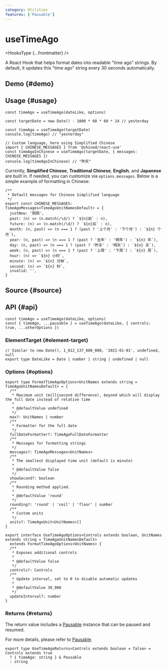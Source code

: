 ```yaml
---
category: Utilities
features: ['Pausable']
---
```


# useTimeAgo


<HooksType {...frontmatter} />

A React Hook that helps format dates into readable "time ago" strings. By default, it updates this "time ago" string every 30 seconds automatically.

## Demo \{#demo}


<App />

## Usage \{#usage}

```tsx
const timeAgo = useTimeAgo(dateLike, options)

const targetDate = new Date() - 1000 * 60 * 60 * 24 // yesterday

const timeAgo = useTimeAgo(targetDate) 
console.log(timeAgo) // "yesterday"

// Custom language, here using Simplified Chinese
import { CHINESE_MESSAGES } from '@shined/react-use'
const timeAgoInChinese = useTimeAgo(targetDate, { messages: CHINESE_MESSAGES }) 
console.log(timeAgoInChinese) // "昨天"
```

Currently, **Simplified Chinese**, **Traditional Chinese**, **English**, and **Japanese** are built in. If needed, you can customize via `options.messages`. Below is a simple example of formatting in Chinese:

```tsx
/**
 * Default messages for Chinese Simplified language
 */
export const CHINESE_MESSAGES: TimeAgoMessages<TimeAgoUnitNamesDefault> = {
  justNow: '刚刚',
  past: (n) => (n.match(/\d/) ? `${n}前` : n),
  future: (n) => (n.match(/\d/) ? `${n}后` : n),
  month: (n, past) => (n === 1 ? (past ? '上个月' : '下个月') : `${n} 个月`),
  year: (n, past) => (n === 1 ? (past ? '去年' : '明年') : `${n} 年`),
  day: (n, past) => (n === 1 ? (past ? '昨天' : '明天') : `${n} 天`),
  week: (n, past) => (n === 1 ? (past ? '上周' : '下周') : `${n} 周`),
  hour: (n) => `${n} 小时`,
  minute: (n) => `${n} 分钟`,
  second: (n) => `${n} 秒`,
  invalid: '',
}
```

## Source \{#source}


<Source />

## API \{#api}

```tsx
const timeAgo = useTimeAgo(dateLike, options)
const { timeAgo, ...pausable } = useTimeAgo(dateLike, { controls: true, ...otherOptions })
```

### ElementTarget \{#element-target}

```tsx
// Similar to new Date(), 1_612_137_600_000, '2021-01-01', undefined, null
export type DateLike = Date | number | string | undefined | null
```

### Options \{#options}

```tsx
export type FormatTimeAgoOptions<UnitNames extends string = TimeAgoUnitNamesDefault> = {
  /**
   * Maximum unit (millisecond difference), beyond which will display the full date instead of relative time
   *
   * @defaultValue undefined
   */
  max?: UnitNames | number
  /**
   * Formatter for the full date
   */
  fullDateFormatter?: TimeAgeFullDateFormatter
  /**
   * Messages for formatting strings
   */
  messages?: TimeAgoMessages<UnitNames>
  /**
   * The smallest displayed time unit (default is minute)
   *
   * @defaultValue false
   */
  showSecond?: boolean
  /**
   * Rounding method applied.
   *
   * @defaultValue 'round'
   */
  rounding?: 'round' | 'ceil' | 'floor' | number
  /**
   * Custom units
   */
  units?: TimeAgoUnit<UnitNames>[]
}

export interface UseTimeAgoOptions<Controls extends boolean, UnitNames extends string = TimeAgoUnitNamesDefault>
  extends FormatTimeAgoOptions<UnitNames> {
  /**
   * Exposes additional controls
   *
   * @defaultValue false
   */
  controls?: Controls
  /**
   * Update interval, set to 0 to disable automatic updates
   *
   * @defaultValue 30_000
   */
  updateInterval?: number
}
```

### Returns \{#returns}

The return value includes a [Pausable](/docs/features/pausable) instance that can be paused and resumed.

For more details, please refer to [Pausable](/docs/features/pausable).

```tsx
export type UseTimeAgoReturns<Controls extends boolean = false> = Controls extends true
  ? { timeAgo: string } & Pausable
  : string
```
